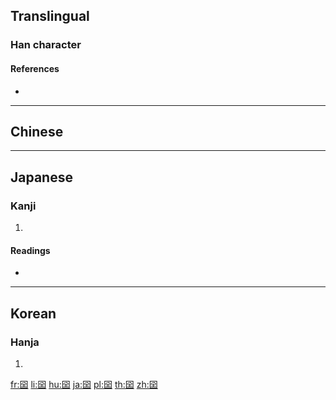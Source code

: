 ==Translingual==

===Han character===
{{Han char|rn=31|rad=囗|as=05|sn=8|four=|canj=WCG|ids=⿴囗⿱八土}}

====References====
* {{Han ref|kx=0217.260|dkj=04735|dj=0445.140|hdz=10717.100|uh=56F6|ud=22262}}

----

==Chinese==
{{zh-see|國|v}}

----

==Japanese==

===Kanji===
{{ja-kanji|grade=|rs=囗05}}

# {{defn|lang=ja|sort=囗05}}

====Readings====
* {{ja-readings|on=[[こく]] (koku)|kun=[[くに]] (kuni)}}

----

==Korean==

===Hanja===
{{ko-hanja|hangeul=국|rv=guk|mr=kuk}}

# {{defn|lang=ko|sort=囗05}}

[[fr:囶]]
[[li:囶]]
[[hu:囶]]
[[ja:囶]]
[[pl:囶]]
[[th:囶]]
[[zh:囶]]